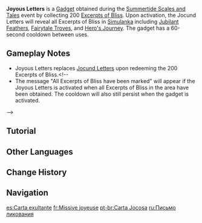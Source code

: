 {{Item Infobox
|id           = 220100
|image        = Item Joyous Letters.png
|type         = Gadgets
|group        = Event Items
|invCategory  = Gadgets
|quality      = 4
|effect       = Locates all Excerpts of Bliss
|description  = Letter paper that radiates a magical glow, and a masterfully crafted quill. With this in hand, elegant, ebullient words shall flow across the page of their own accord, writing detailed descriptions of certain objects' locations, and seemingly hinting at the location of treasure...<br>After using this item, you can detect all "[[Excerpts of Bliss]]" within [[Simulanka]].
|source1      = [[Summertide Scales and Tales]] Event
|event        = Summertide Scales and Tales
|reusable     = Yes
|usage        = Quick Use
|memento      = No
}}
'''Joyous Letters''' is a [[Gadget]] obtained during the [[Summertide Scales and Tales]] event by collecting 200 [[Excerpts of Bliss]]. Upon activation, the Jocund Letters will reveal all Excerpts of Bliss in [[Simulanka]] including [[Jubilant Feather]]s, [[Fairytale Trove]]s, and [[Hero's Journey]]. The gadget has a 60-second cooldown between uses.

==Gameplay Notes==
* Joyous Letters replaces [[Jocund Letters]] upon redeeming the 200 Excerpts of Bliss.<!--
* The message "All Excerpts of Bliss have been marked" will appear if the Joyous Letters is activated when all Excerpts of Bliss in the area have been obtained. The {{Tx}} cooldown will also still persist when the gadget is activated.
-->

==Tutorial==
{{Tutorial
|text1    = After you have obtained a certain number of Excerpts of Bliss, you can unlock the "Joyous Letter" gadget.<br>The Letter can search for all the Excerpts in Simulanka.<br>Use it well to more easily obtain every Excerpt.
|image1   = Tutorial Joyous Letters.png
}}

==Other Languages==
{{Other Languages
|en      = Joyous Letters
|zhs     = 欢跃信笺
|zhs_rm  = Huānyuè Xìnjiān
|zht     = 歡躍信箋
|zht_rm  = Huānyuè Xìnjiān
|zh_tl   = Joyful Letterhead
|ja      = 歓躍の手紙
|ja_rm   = Kan'yaku no Tegami
|ja_tl   = Letter of Joy
|ko      = 기쁜 편지지
|ko_rm   = Gippeun Pyeonjiji
|ko_tl   = Happy Letterhead
|es      = Carta exultante
|es_tl   = Exultant Letter
|fr      = Missive joyeuse
|fr_tl   = Joyous Missive
|ru      = Письмо ликования
|ru_tl   = Letter of Jubilation
|th      = จดหมายแสนสุข
|th_rm   = 
|th_tl   = 
|vi      = Thư Hân Hoan
|vi_tl   = 
|de      = Fröhlichkeitsbrief
|de_tl   = Letter of Joy
|id      = Joyous Letters
|pt      = Carta Jocosa
|pt_tl   = 
|tr      = Coşkulu Mektuplar
|tr_tl   = 
|it      = Lettere gioiose
|it_tl   = 
}}

==Change History==
{{Change History|4.8}}

==Navigation==
{{Gadget Navbox}}

[[es:Carta exultante]]
[[fr:Missive joyeuse]]
[[pt-br:Carta Jocosa]]
[[ru:Письмо ликования]]